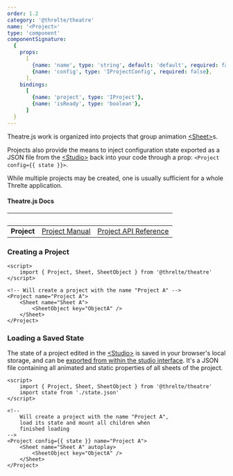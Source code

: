 ```yaml
---
order: 1.2
category: '@threlte/theatre'
name: '<Project>'
type: 'component'
componentSignature:
  {
    props:
      [
        {name: 'name', type: 'string', default: 'default', required: false},
        {name: 'config', type: 'IProjectConfig', required: false},
      ],
	bindings:
	  [
	    {name: 'project', type: 'IProject'},
		{name: 'isReady', type: 'boolean'},
	  ]
  }
---
```



Theatre.js work is organized into projects that group animation [\<Sheet\>](./sheet)s. 

Projects also provide the means to inject configuration state exported as a JSON file from the [\<Studio\>](./studio) back into your code through a prop: `<Project config={{ state }}>`. 

While multiple projects may be created, one is usually sufficient for a whole Threlte application.

#### Theatre.js Docs

|&nbsp;|&nbsp;|&nbsp;|
|---|---|---|
| **Project** | [Project Manual](https://www.theatrejs.com/docs/latest/manual/projects) | [Project API Reference](https://www.theatrejs.com/docs/0.5/api/core#project) |

### Creating a Project

```svelte
<script>
	import { Project, Sheet, SheetObject } from '@threlte/theatre'
</script>

<!-- Will create a project with the name "Project A" -->
<Project name="Project A">
	<Sheet name="Sheet A">
		<SheetObject key="ObjectA" />
	</Sheet>
</Project>
```

### Loading a Saved State

The state of a project edited in the [\<Studio\>](./studio) is saved in your browser's local storage, and can be [exported from within the studio interface](https://www.theatrejs.com/docs/latest/manual/projects#state). It's a JSON file containing all animated and static properties of all sheets of the project.

```svelte
<script>
	import { Project, Sheet, SheetObject } from '@threlte/theatre'
	import state from './state.json'
</script>

<!--
	Will create a project with the name "Project A",
	load its state and mount all children when
	finished loading
-->
<Project config={{ state }} name="Project A">
	<Sheet name="Sheet A" autoplay>
		<SheetObject key="ObjectA" />
	</Sheet>
</Project>
```
